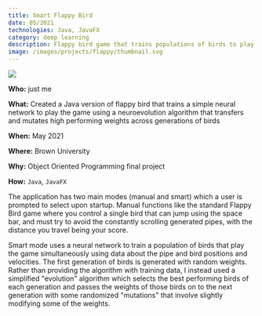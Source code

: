 ```yaml
---
title: Smart Flappy Bird
date: 05/2021
technologies: Java, JavaFX
category: deep learning
description: Flappy bird game that trains populations of birds to play the game automatically using a neuroevolution algorithm
image: /images/projects/flappy/thumbnail.svg
---
```


<Image src="/images/projects/flappy/hero.png" full={false} />

<OutlineBox>

**Who:** just me

**What:** Created a Java version of flappy bird that trains a simple neural network to play the game using a neuroevolution algorithm that transfers and mutates high performing weights across generations of birds

**When:** May 2021

**Where:** Brown University

**Why:** Object Oriented Programming final project

**How:** `Java`, `JavaFX`

</OutlineBox>

The application has two main modes (manual and smart) which a user is prompted to select upon startup. Manual functions like the standard Flappy Bird game where you control a single bird that can jump using the space bar, and must try to avoid the constantly scrolling generated pipes, with the distance you travel being your score.

Smart mode uses a neural network to train a population of birds that play the game simultaneously using data about the pipe and bird positions and velocities. The first generation of birds is generated with random weights. Rather than providing the algorithm with training data, I instead used a simplified "evolution" algorithm which selects the best performing birds of each generation and passes the weights of those birds on to the next generation with some randomized "mutations" that involve slightly modifying some of the weights.
